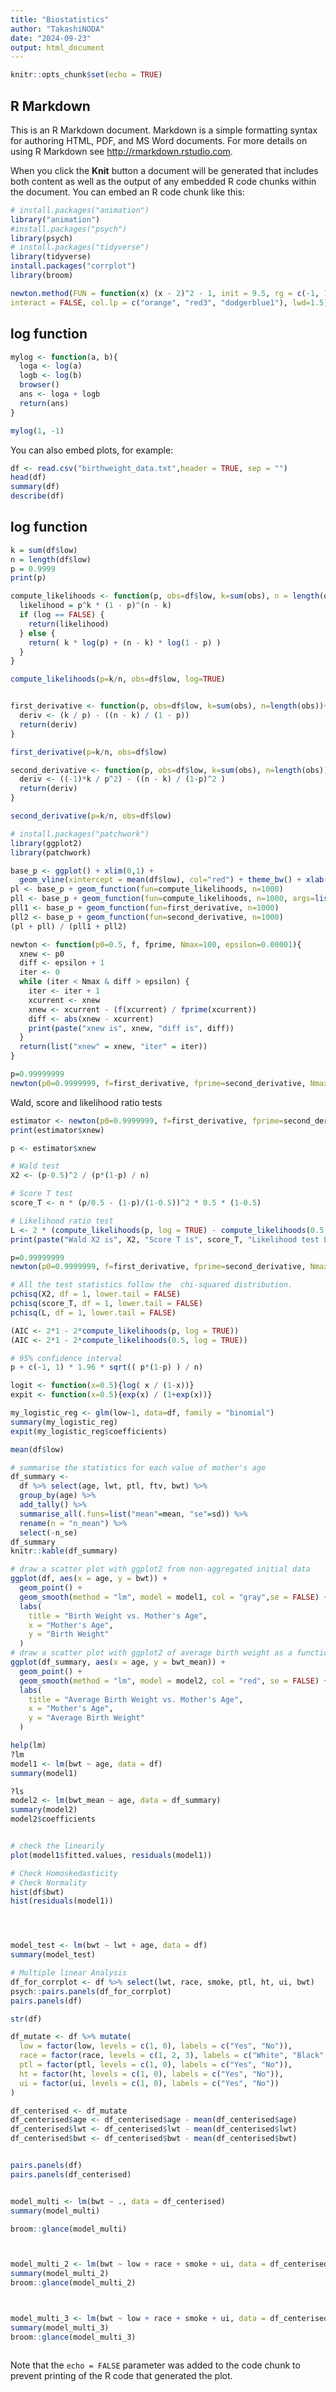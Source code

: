 ```yaml
---
title: "Biostatistics"
author: "TakashiNODA"
date: "2024-09-23"
output: html_document
---
```


```r
knitr::opts_chunk$set(echo = TRUE)
```

## R Markdown

This is an R Markdown document. Markdown is a simple formatting syntax for authoring HTML, PDF, and MS Word documents. For more details on using R Markdown see <http://rmarkdown.rstudio.com>.

When you click the **Knit** button a document will be generated that includes both content as well as the output of any embedded R code chunks within the document. You can embed an R code chunk like this:

```r
# install.packages("animation")
library("animation")
#install.packages("psych")
library(psych)
# install.packages("tidyverse")
library(tidyverse)
install.packages("corrplot")
library(broom)

newton.method(FUN = function(x) (x - 2)^2 - 1, init = 9.5, rg = c(-1, 10), tol = 0.001,
interact = FALSE, col.lp = c("orange", "red3", "dodgerblue1"), lwd=1.5)
```

## log function

```r
mylog <- function(a, b){
  loga <- log(a)
  logb <- log(b)
  browser()
  ans <- loga + logb
  return(ans)
}

mylog(1, -1)

```
You can also embed plots, for example:

```r
df <- read.csv("birthweight_data.txt",header = TRUE, sep = "")
head(df)
summary(df)
describe(df)

```

## log function

```r

k = sum(df$low)
n = length(df$low)
p = 0.9999
print(p)

compute_likelihoods <- function(p, obs=df$low, k=sum(obs), n = length(obs), log=FALSE){
  likelihood = p^k * (1 - p)^(n - k)
  if (log == FALSE) {
    return(likelihood)
  } else {
    return( k * log(p) + (n - k) * log(1 - p) )
  }
}

compute_likelihoods(p=k/n, obs=df$low, log=TRUE)


first_derivative <- function(p, obs=df$low, k=sum(obs), n=length(obs)){
  deriv <- (k / p) - ((n - k) / (1 - p))
  return(deriv)
}

first_derivative(p=k/n, obs=df$low)

second_derivative <- function(p, obs=df$low, k=sum(obs), n=length(obs)){
  deriv <- ((-1)*k / p^2) - ((n - k) / (1-p)^2 )
  return(deriv)
}

second_derivative(p=k/n, obs=df$low)

```


```r
# install.packages("patchwork")
library(ggplot2)
library(patchwork)

base_p <- ggplot() + xlim(0,1) +
  geom_vline(xintercept = mean(df$low), col="red") + theme_bw() + xlab("p")
pl <- base_p + geom_function(fun=compute_likelihoods, n=1000)
pll <- base_p + geom_function(fun=compute_likelihoods, n=1000, args=list(log=TRUE))
pll1 <- base_p + geom_function(fun=first_derivative, n=1000)
pll2 <- base_p + geom_function(fun=second_derivative, n=1000)
(pl + pll) / (pll1 + pll2)

```
```r

newton <- function(p0=0.5, f, fprime, Nmax=100, epsilon=0.00001){
  xnew <- p0
  diff <- epsilon + 1
  iter <- 0
  while (iter < Nmax & diff > epsilon) {
    iter <- iter + 1
    xcurrent <- xnew
    xnew <- xcurrent - (f(xcurrent) / fprime(xcurrent))
    diff <- abs(xnew - xcurrent)
    print(paste("xnew is", xnew, "diff is", diff))
  }
  return(list("xnew" = xnew, "iter" = iter))
}

p=0.99999999
newton(p0=0.9999999, f=first_derivative, fprime=second_derivative, Nmax=100, epsilon=1e-10)

```
Wald, score and likelihood ratio tests

```r

estimator <- newton(p0=0.9999999, f=first_derivative, fprime=second_derivative, Nmax=100, epsilon=1e-10)
print(estimator$xnew)

p <- estimator$xnew

# Wald test
X2 <- (p-0.5)^2 / (p*(1-p) / n) 

# Score T test
score_T <- n * (p/0.5 - (1-p)/(1-0.5))^2 * 0.5 * (1-0.5)

# Likelihood ratio test
L <- 2 * (compute_likelihoods(p, log = TRUE) - compute_likelihoods(0.5, log = TRUE))
print(paste("Wald X2 is", X2, "Score T is", score_T, "Likelihood test L is", L))

p=0.99999999
newton(p0=0.9999999, f=first_derivative, fprime=second_derivative, Nmax=100, epsilon=1e-10)

# All the test statistics follow the  chi-squared distribution.
pchisq(X2, df = 1, lower.tail = FALSE)
pchisq(score_T, df = 1, lower.tail = FALSE)
pchisq(L, df = 1, lower.tail = FALSE)

(AIC <- 2*1 - 2*compute_likelihoods(p, log = TRUE))
(AIC <- 2*1 - 2*compute_likelihoods(0.5, log = TRUE))

# 95% confidence interval
p + c(-1, 1) * 1.96 * sqrt(( p*(1-p) ) / n)

logit <- function(x=0.5){log( x / (1-x))}
expit <- function(x=0.5){exp(x) / (1+exp(x))}

my_logistic_reg <- glm(low~1, data=df, family = "binomial")
summary(my_logistic_reg)
expit(my_logistic_reg$coefficients)

mean(df$low)

```
```r
# summarise the statistics for each value of mother's age
df_summary <-
  df %>% select(age, lwt, ptl, ftv, bwt) %>%
  group_by(age) %>%
  add_tally() %>% 
  summarise_all(.funs=list("mean"=mean, "se"=sd)) %>% 
  rename(n = "n_mean") %>%
  select(-n_se)
df_summary
knitr::kable(df_summary)

# draw a scatter plot with ggplot2 from non-aggregated initial data
ggplot(df, aes(x = age, y = bwt)) +
  geom_point() +
  geom_smooth(method = "lm", model = model1, col = "gray",se = FALSE) + 
  labs(
    title = "Birth Weight vs. Mother's Age",
    x = "Mother's Age",
    y = "Birth Weight"
  )
# draw a scatter plot with ggplot2 of average birth weight as a function of the mother's age
ggplot(df_summary, aes(x = age, y = bwt_mean)) +
  geom_point() +
  geom_smooth(method = "lm", model = model2, col = "red", se = FALSE) + 
  labs(
    title = "Average Birth Weight vs. Mother's Age",
    x = "Mother's Age",
    y = "Average Birth Weight"
  )

help(lm)
?lm
model1 <- lm(bwt ~ age, data = df)
summary(model1)

?ls
model2 <- lm(bwt_mean ~ age, data = df_summary)
summary(model2)
model2$coefficients


# check the linearily
plot(model1$fitted.values, residuals(model1))

# Check Homoskedasticity
# Check Normality
hist(df$bwt)
hist(residuals(model1))




model_test <- lm(bwt ~ lwt + age, data = df)
summary(model_test)

```


```r
# Multiple linear Analysis
df_for_corrplot <- df %>% select(lwt, race, smoke, ptl, ht, ui, bwt)
psych::pairs.panels(df_for_corrplot)
pairs.panels(df)

str(df)

df_mutate <- df %>% mutate(
  low = factor(low, levels = c(1, 0), labels = c("Yes", "No")),
  race = factor(race, levels = c(1, 2, 3), labels = c("White", "Black", "Other")),
  ptl = factor(ptl, levels = c(1, 0), labels = c("Yes", "No")),
  ht = factor(ht, levels = c(1, 0), labels = c("Yes", "No")),
  ui = factor(ui, levels = c(1, 0), labels = c("Yes", "No"))
)

df_centerised <- df_mutate
df_centerised$age <- df_centerised$age - mean(df_centerised$age)
df_centerised$lwt <- df_centerised$lwt - mean(df_centerised$lwt)
df_centerised$bwt <- df_centerised$bwt - mean(df_centerised$bwt)


pairs.panels(df)
pairs.panels(df_centerised)


model_multi <- lm(bwt ~ ., data = df_centerised)
summary(model_multi)

broom::glance(model_multi)



model_multi_2 <- lm(bwt ~ low + race + smoke + ui, data = df_centerised)
summary(model_multi_2)
broom::glance(model_multi_2)



model_multi_3 <- lm(bwt ~ low + race + smoke + ui, data = df_centerised)
summary(model_multi_3)
broom::glance(model_multi_3)



```
Note that the `echo = FALSE` parameter was added to the code chunk to prevent printing of the R code that generated the plot.
